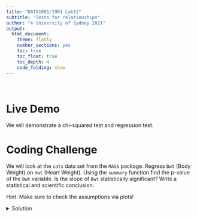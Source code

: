 ```yaml
---
title: "DATA1001/1901 Lab12"
subtitle: "Tests for relationships"
author: "© University of Sydney 2021"
output:
  html_document:
    theme: flatly
    number_sections: yes
    toc: true
    toc_float: true
    toc_depth: 4
    code_folding: show
---
```

<style>
h2 { /* Header 2 */
    font-size: 22px
}
</style>

<style>
h3 { /* Header 3 */
    font-size: 18px
}
</style>

<br>

# Live Demo

We will demonstrate a chi-squared test and regression test.

# Coding Challenge

We will look at the `cats` data set from the `MASS` package. Regress `Bwt` (Body Weight) on `Hwt` (Heart Weight). Using the `summary` function find the p-value of the `Bwt` variable.
Is the slope of `Bwt` statistically significant? Write a statistical and scientific conclusion.

Hint: Make sure to check the assumptions via plots!

<details><summary>Solution</summary>
```r
library(MASS)
library(tidyverse)

model = lm(Hwt ~ Bwt, data = cats)

# First check assumptions
plot(model, which = 1:2)


```


The plots show that the assumptions for a linear model are okay. The residuals are homoscedastic and normally distributed.

```r
summary(model)   # Gives us the p-value
```

</details>